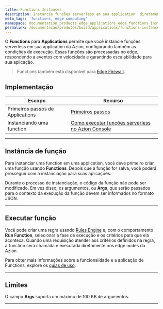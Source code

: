 ```yaml
---
title: Functions Instances
description: Instancie funções serverless em sua application  diretamente no edge.
meta_tags: 'functions, edge computing'
namespace: documentation_products_edge_applications_edge_functions_instances
permalink: /documentacao/produtos/build/applications/functions-instances/
---
```


O **Functions** para **Applications** permite que você instancie funções serverless em sua application da Azion, configurando também as condições de execução. Essas funções são processadas no edge, respondendo a eventos com velocidade e garantindo escalabilidade para sua aplicação.

> Functions também está disponível para [Edge Firewall](/pt-br/documentacao/produtos/secure/edge-firewall/edge-functions-instances/).

## Implementação

| Escopo | Recurso |
| --- | --- |
| Primeiros passos de Applications | [Primeiros passos](/pt-br/documentacao/produtos/build/applications/primeiros-passos/) |
| Instanciando uma function | [Como executar funções serverless no Azion Console](/pt-br/documentacao/produtos/guias/funcoes-serverless/) |

---

## Instância de função

Para instanciar uma function em uma application, você deve primeiro criar uma função usando **Functions**. Depois que a função for salva, você poderá prosseguir com a instanciação para suas aplicações.

Durante o processo de instanciação, o código da função não pode ser modificado. Em vez disso, os argumentos, ou **Args**, que serão passados para o contexto da execução da função devem ser informados no formato JSON.

<LinkButton link="/pt-br/documentacao/produtos/applications/functions/" label="Saiba mais sobre Functions" />

---

## Executar função

Você pode criar uma regra usando [Rules Engine](/pt-br/documentacao/produtos/build/applications/rules-engine/) e, com o comportamento **Run Function**, selecionar a fase de execução e os critérios para que ela aconteca. Quando uma requisição atender aos critérios definidos na regra, a function será chamada e executada diretamente nos edge nodes da Azion.

<LinkButton link="/pt-br/documentacao/produtos/build/applications/rules-engine/#run-function" label="Saiba mais sobre o comportamento Run Function" />

Para obter mais informações sobre a funcionalidade e a aplicação de Functions, explore os [guias de uso](/pt-br/documentacao/produtos/guias/).

---

## Limites

O campo **Args** suporta um máximo de 100 KB de argumentos.



---

